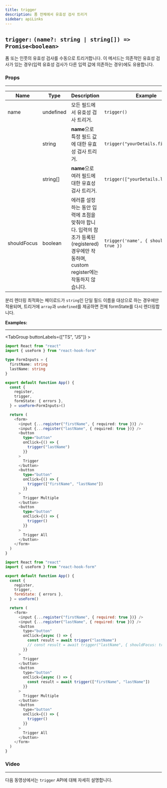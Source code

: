 ```yaml
---
title: trigger
description: 폼 전체에서 유효성 검사 트리거
sidebar: apiLinks
---
```


## `trigger:` <TypeText>`(name?: string | string[]) => Promise<boolean>`</TypeText>

폼 또는 인풋의 유효성 검사를 수동으로 트리거합니다. 이 메서드는 의존적인 유효성 검사가 있는 경우(입력 유효성 검사가 다른 입력 값에 의존하는 경우)에도 유용합니다.

### Props

---

| Name        | Type                           | Description                                                                                                                                  | Example                                  |
| ----------- | ------------------------------ | -------------------------------------------------------------------------------------------------------------------------------------------- | ---------------------------------------- |
| name        | <TypeText>undefined</TypeText> | 모든 필드에서 유효성 검사 트리거.                                                                                                            | `trigger()`                              |
|             | <TypeText>string</TypeText>    | **name**으로 특정 필드 값에 대한 유효성 검사 트리거.                                                                                         | `trigger("yourDetails.firstName")`       |
|             | <TypeText>string[]</TypeText>  | **name**으로 여러 필드에 대한 유효성 검사 트리거.                                                                                            | `trigger(["yourDetails.lastName"])`      |
| shouldFocus | <TypeText>boolean</TypeText>   | 에러를 설정하는 동안 입력에 초점을 맞춰야 합니다. 입력의 참조가 등록된(registered) 경우에만 작동하며, custom register에는 작동하지 않습니다. | `trigger('name', { shouldFocus: true })` |

<Admonition type="important" title="Rules">

분리 렌더링 최적화는 페이로드가 `string`인 단일 필드 이름을 대상으로 하는 경우에만 적용되며, 트리거에 `array`과 `undefined`를 제공하면 전체 formState를 다시 렌더링합니다.

</Admonition>

**Examples:**

---

<TabGroup buttonLabels={["TS", "JS"]} >

```typescript copy sandbox="https://codesandbox.io/s/react-hook-form-v6-ts-triggervalidation-forked-xs7hl"
import React from "react"
import { useForm } from "react-hook-form"

type FormInputs = {
  firstName: string
  lastName: string
}

export default function App() {
  const {
    register,
    trigger,
    formState: { errors },
  } = useForm<FormInputs>()

  return (
    <form>
      <input {...register("firstName", { required: true })} />
      <input {...register("lastName", { required: true })} />
      <button
        type="button"
        onClick={() => {
          trigger("lastName")
        }}
      >
        Trigger
      </button>
      <button
        type="button"
        onClick={() => {
          trigger(["firstName", "lastName"])
        }}
      >
        Trigger Multiple
      </button>
      <button
        type="button"
        onClick={() => {
          trigger()
        }}
      >
        Trigger All
      </button>
    </form>
  )
}
```

```javascript copy sandbox="https://codesandbox.io/s/react-hook-form-v6-triggervalidation-forked-8w9tn"
import React from "react"
import { useForm } from "react-hook-form"

export default function App() {
  const {
    register,
    trigger,
    formState: { errors },
  } = useForm()

  return (
    <form>
      <input {...register("firstName", { required: true })} />
      <input {...register("lastName", { required: true })} />
      <button
        type="button"
        onClick={async () => {
          const result = await trigger("lastName")
          // const result = await trigger("lastName", { shouldFocus: true }); 입력 focus 허용
        }}
      >
        Trigger
      </button>
      <button
        type="button"
        onClick={async () => {
          const result = await trigger(["firstName", "lastName"])
        }}
      >
        Trigger Multiple
      </button>
      <button
        type="button"
        onClick={() => {
          trigger()
        }}
      >
        Trigger All
      </button>
    </form>
  )
}
```

</TabGroup>

### Video

---

다음 동영상에서는 `trigger` API에 대해 자세히 설명합니다.

<YouTube youTubeId="-bcyJCDjksE" />

